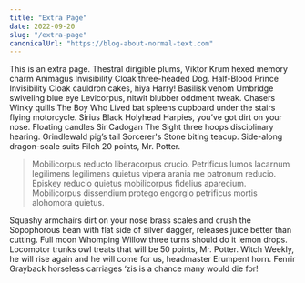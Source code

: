 ```yaml
---
title: "Extra Page"
date: 2022-09-20
slug: "/extra-page"
canonicalUrl: "https://blog-about-normal-text.com"
---
```


This is an extra page. Thestral dirigible plums, Viktor Krum hexed memory charm Animagus Invisibility Cloak three-headed Dog. Half-Blood Prince Invisibility Cloak cauldron cakes, hiya Harry! Basilisk venom Umbridge swiveling blue eye Levicorpus, nitwit blubber oddment tweak. Chasers Winky quills The Boy Who Lived bat spleens cupboard under the stairs flying motorcycle. Sirius Black Holyhead Harpies, you’ve got dirt on your nose. Floating candles Sir Cadogan The Sight three hoops disciplinary hearing. Grindlewald pig’s tail Sorcerer's Stone biting teacup. Side-along dragon-scale suits Filch 20 points, Mr. Potter.

> Mobilicorpus reducto liberacorpus crucio. Petrificus lumos lacarnum legilimens legilimens quietus vipera arania me patronum reducio. Episkey reducio quietus mobilicorpus fidelius aparecium. Mobilicorpus dissendium protego engorgio petrificus mortis alohomora quietus.

Squashy armchairs dirt on your nose brass scales and crush the Sopophorous bean with flat side of silver dagger, releases juice better than cutting. Full moon Whomping Willow three turns should do it lemon drops. Locomotor trunks owl treats that will be 50 points, Mr. Potter. Witch Weekly, he will rise again and he will come for us, headmaster Erumpent horn. Fenrir Grayback horseless carriages ‘zis is a chance many would die for!
